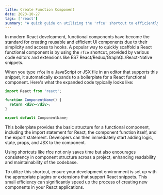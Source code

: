 ```yaml
---
title: Create Function Component
date: 2023-10-27
tags: ['react']
summary: "A quick guide on utilizing the 'rfce' shortcut to efficiently generate a React functional component, streamlining the development process."
---
```


In modern React development, functional components have become the standard for creating
 reusable and efficient UI components due to their simplicity and access to hooks.
 A popular way to quickly scaffold a React functional component is by using the `rfce` shortcut, 
  provided by various code editors and extensions like ES7 React/Redux/GraphQL/React-Native snippets.

When you type `rfce` in a JavaScript or JSX file in an editor that supports this snippet, 
it automatically expands to a boilerplate for a React functional component. 
Here's what the expanded code typically looks like:

```jsx
import React from 'react';

function ComponentName() {
  return <div></div>;
}

export default ComponentName;
```

This boilerplate provides the basic structure for a functional component, including 
the import statement for React, the component function itself, and the export statement. 
Developers can then immediately start adding logic, state, props, and JSX to the component.

Using shortcuts like rfce not only saves time but also encourages consistency in component 
structure across a project, enhancing readability and maintainability of the codebase.

To utilize this shortcut, ensure your development environment is set up with the 
appropriate plugins or extensions that support React snippets. 
This small efficiency can significantly speed up the process of creating new components 
in your React applications.